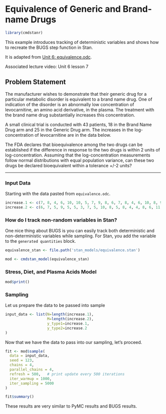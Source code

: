 # Equivalence of Generic and Brand-name Drugs {.unnumbered}

```r
library(cmdstanr)
```

This example introduces tracking of deterministic variables and shows how to recreate the BUGS step function in Stan.

It is adapted from [Unit 6: equivalence.odc](../odc_files/unit6/equivalence.odc).

Associated lecture video: Unit 6 lesson 7

## Problem Statement

The manufacturer wishes to demonstrate that their generic drug for a particular metabolic disorder is equivalent to a brand name drug. One of indication of the disorder is an abnormally low concentration of levocarnitine, an amino acid derivative, in the plasma. The treatment with the brand name drug substantially increases this concentration.

A small clinical trial is conducted with 43 patients, 18 in the Brand Name Drug arm and 25 in the Generic Drug arm. The increases in the log-concentration of levocarnitine are in the data below.

The FDA declares that bioequivalence among the two drugs can be established if the difference in response to the two drugs is within 2 units of log-concentration. Assuming that the log-concentration measurements follow normal distributions with equal population variance, can these two drugs be declared bioequivalent within a tolerance +/-2 units?

------------------------------------------------------------------------

### Input Data

Starting with the data pasted from `equivalence.odc`.

```r
increase.1 <- c(7, 8, 4, 6, 10, 10, 5, 7, 9, 8, 6, 7, 8, 4, 6, 10, 8, 9)
increase.2 <- c(6, 7, 5, 9, 5, 5, 3, 7, 5, 10, 8, 5, 8, 4, 4, 8, 6, 11, 7, 5, 5, 5, 7, 4, 6)
```

### How do I track non-random variables in Stan?

One nice thing about BUGS is you can easily track both deterministic and non-deterministic variables while sampling. For Stan, you add the variable to the `generated quantities` block.

```r
equivalence_stan <- file.path('stan_models/equivalence.stan')
```

```r
mod <- cmdstan_model(equivalence_stan)
```

### Stress, Diet, and Plasma Acids Model

```r
mod$print()
```

### Sampling

Let us prepare the data to be passed into sample

```r
input_data <- list(N=length(increase.1),
                   M=length(increase.2),
                   y_type1=increase.1,
                   y_type2=increase.2
)
```

Now that we have the data to pass into our sampling, let's proceed.

```r
fit <- mod$sample(
  data = input_data,
  seed = 123,
  chains = 4,
  parallel_chains = 4,
  refresh = 500,   # print update every 500 iterations
  iter_warmup = 1000,
  iter_sampling = 5000
)
```

```r
fit$summary()
```

These results are very similar to PyMC results and BUGS results.
